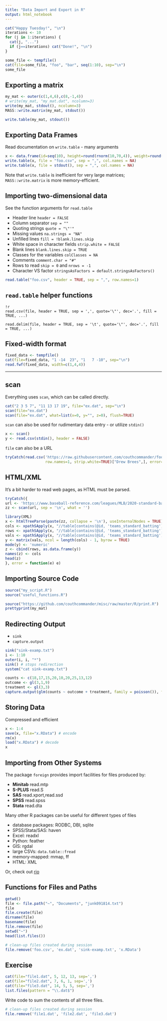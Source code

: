 ```yaml
---
title: "Data Import and Export in R"
output: html_notebook
---
```


```r
cat("Happy Tuesday!", "\n")
iterations <- 10
for (j in 1:iterations) {
  cat(j, "...")
  if (j==iterations) cat("Done!", "\n")
}
```

```r
some_file <- tempfile()
cat(file=some_file, "foo", "bar", seq(1:10), sep="\n")
some_file
```

## Exporting a matrix

```r
my_mat <- outer(c(1,4,6),c(8,-1,4))
# write(my_mat, "my_mat.dat", ncolumn=3)
write(my_mat, stdout(), ncolumn=3)
MASS::write.matrix(my_mat, stdout())
```

```r
write.table(my_mat, stdout())
```

## Exporting Data Frames

Read documentation on `write.table` - many arguments

```r
x <- data.frame(id=seq(10), height=round(rnorm(10,70,4)), weight=round(rnorm(10,180,20)*2)/2)
write.table(x, file = "foo.csv", sep = ",", col.names = NA)
write.table(x, file = stdout(), sep = ",", col.names = NA)
```

Note that `write.table` is inefficient for very large matrices; `MASS::write.matrix` is more memory-efficient.

## Importing two-dimensional data

See the function arguments for `read.table`

* Header line `header = FALSE`
* Column separator `sep = ""`
* Quoting strings `quote = "\"'"`
* Missing values `na.strings = "NA"`
* Unfilled lines `fill = !blank.lines.skip`
* White space in character fields `strip.white = FALSE`
* Blank lines `blank.lines.skip = TRUE`
* Classes for the variables `colClasses = NA`
* Comments `comment.char = "#"`
* Rows to read `skip = 0` and `nrows = -1`
* Character VS factor `stringsAsFactors = default.stringsAsFactors()`

```r
read.table("foo.csv", header = TRUE, sep = ",", row.names=1)
```

## `read.table` helper functions

    !r
    read.csv(file, header = TRUE, sep = ',', quote='\"', dec='.', fill = TRUE, ...)

    read.delim(file, header = TRUE, sep = '\t', quote='\"', dec='.', fill = TRUE, ...)

## Fixed-width format

```r
fixed_data <- tempfile()
cat(file=fixed_data, "1 -14  23", "1   7 -10", sep="\n")
read.fwf(fixed_data, width=c(1,4,4))
```

---

## scan

Everything uses `scan`, which can be called directly.

```r
cat("2 3 5 7", "11 13 17 19", file="ex.dat", sep="\n")
scan(file="ex.dat")
scan(file="ex.dat", what=list(x=0, y="", z=0), flush=TRUE)
```

`scan` can also be used for rudimentary data entry - or utilize `stdin()`

```r
x <- scan()
y <- read.csv(stdin(), header = FALSE)
```

`file` can also be a URL

```r
tryCatch(read.csv('https://raw.githubusercontent.com/couthcommander/football-values/master/2020/proj_qb20.csv',
                  row.names=1, strip.white=TRUE)["Drew Brees",], error=function(e) e)
```

## HTML/XML

It's a bit harder to read web pages, as HTML must be parsed.

```r
tryCatch({
url <- 'https://www.baseball-reference.com/leagues/MLB/2020-standard-batting.shtml'
zz <- scan(url, sep = '\n', what = '')

library(XML)
x <- htmlTreeParse(paste(zz, collapse = '\n'), useInternalNodes = TRUE)
cols <- xpathSApply(x, "//table[contains(@id, 'teams_standard_batting')]//thead//th", xmlValue)
rows <- xpathSApply(x, "//table[contains(@id, 'teams_standard_batting')]//tbody//th", xmlValue)
vals <- xpathSApply(x, "//table[contains(@id, 'teams_standard_batting')]//tbody//td", xmlValue)
y <- matrix(vals, ncol = length(cols) - 1, byrow = TRUE)
mode(y) <- 'numeric'
z <- cbind(rows, as.data.frame(y))
names(z) <- cols
head(z)
}, error = function(e) e)
```

## Importing Source Code

```r
source("my_script.R")
source("useful_functions.R")
```

```r
source("https://github.com/couthcommander/misc/raw/master/R/print.R")
prettyprint(my_mat)
```

## Redirecting Output

* `sink`
* `capture.output`

```r
sink("sink-examp.txt")
i <- 1:10
outer(i, i, "*")
sink() # stops redirection
system("cat sink-examp.txt")
```

```r
counts <- c(18,17,15,20,10,20,25,13,12)
outcome <- gl(3,1,9)
treatment <- gl(3,3)
capture.output(glm(counts ~ outcome + treatment, family = poisson()), file=NULL)
```

## Storing Data

Compressed and efficient

```r
x <- 1:4
save(x, file="x.RData") # encode
rm(x)
load("x.RData") # decode
x
```

## Importing from Other Systems

The package `foreign` provides import facilities for files produced by:

* **Minitab** read.mtp
* **S-PLUS** read.S
* **SAS** read.xport,read.ssd
* **SPSS** read.spss
* **Stata** read.dta

Many other R packages can be useful for different types of files

* database packages: RODBC, DBI, sqlite
* SPSS/Stata/SAS: haven
* Excel: readxl
* Python: feather
* GIS: rgdal
* large CSVs: `data.table::fread`
* memory-mapped: mmap, ff
* HTML: XML

Or, check out [rio](https://github.com/leeper/rio)

## Functions for Files and Paths

```r
getwd()
file <- file.path("~", "Documents", "junk091814.txt")
file
file.create(file)
dirname(file)
basename(file)
file.remove(file)
setwd("~")
head(list.files())
```

```r
# clean-up files created during session
file.remove('foo.csv', 'ex.dat', 'sink-examp.txt', 'x.RData')
```

## Exercise

```r
cat(file="file1.dat", 5, 12, 13, sep=',')
cat(file="file2.dat", 7, 6, 1, sep=',')
cat(file="file3.dat", 14, 5, 5, sep=',')
list.files(pattern = "\\.dat$")
```

Write code to sum the contents of all three files.

```r
# clean-up files created during session
file.remove('file1.dat', 'file2.dat', 'file3.dat')
```
